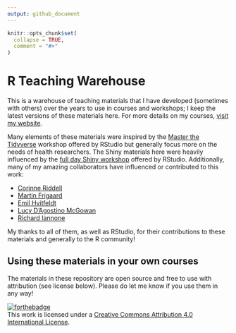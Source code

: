 ```yaml
---
output: github_document
---
```


<!-- README.md is generated from README.Rmd. Please edit that file -->

```r
knitr::opts_chunk$set(
  collapse = TRUE,
  comment = "#>"
)
```

# R Teaching Warehouse
<!-- badges: start -->
<!-- badges: end -->

This is a warehouse of teaching materials that I have developed (sometimes with others) over the years to use in courses and workshops; I keep the latest versions of these materials here. For more details on my courses, [visit my website](https://malco.io/training/).

Many elements of these materials were inspired by the [Master the Tidyverse](https://github.com/rstudio/master-the-tidyverse) workshop offered by RStudio but generally focus more on the needs of health researchers. The Shiny materials here were heavily influenced by the [full day Shiny workshop](https://github.com/dtkaplan/shinymark) offered by RStudio. Additionally, many of my amazing collaborators have influenced or contributed to this work:

* [Corinne Riddell](https://corinne-riddell.github.io/)
* [Martin Frigaard](https://www.martinfrigaard.io/)
* [Emil Hvitfeldt](https://www.hvitfeldt.me/about/)
* [Lucy D'Agostino McGowan](https://www.lucymcgowan.com/)
* [Richard Iannone](https://randr.rocks/)

My thanks to all of them, as well as RStudio, for their contributions to these materials and generally to the R community!

## Using these materials in your own courses

The materials in these repository are open source and free to use with attribution (see license below). Please do let me know if you use them in any way!

[![forthebadge](https://forthebadge.com/images/badges/cc-by.svg)](https://creativecommons.org/licenses/by/4.0/)  
This work is licensed under a [Creative Commons Attribution 4.0
International License](https://creativecommons.org/licenses/by/4.0/).


